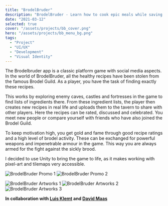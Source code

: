 ```yaml
---
title: "BrodelBruder"
description: "BrodelBruder - Learn how to cook epic meals while saving the world. A game created by Felix Bahr, David Maas and Luis Klemt"
date: "2021-03-12"
selected: true
cover: "/assets/projects/bb_cover.png"
hero: "/assets/projects/bb_menu_bg.png"
tags:
  - "Project"
  - "UI/UX"
  - "Development"
  - "Visual Identity"
---
```


The Brodelbruder app is a classic platform game with social media aspects. In the world of BrodelBruder, all the healthy recipes have been stolen from the famous Brodel Guild. As a player, you have the task of finding exactly these recipes.

This works by exploring enemy caves, castles and fortresses in the game to find lists of ingredients there. From these ingredient lists, the player then creates new recipes in real life and uploads them to the tavern to share with other players. Here the recipes can be rated, discussed and celebrated. You meet new people or compare yourself with friends who have also joined the Brodel Guild.

To keep motivation high, you get gold and fame through good recipe ratings and a high level of brodel activity. These can be exchanged for powerful weapons and impenetrable armour in the game. This way you are always armed for the fight against the sickly brood.

I decided to use Unity to bring the game to life, as it makes working with pixel-art and tilemaps very accessible.

<Image
  alt="BrodelBruder Promo 1"
  src="/assets/projects/bb_mockup_1.jpg"
  width={1920}
  height={1080}
/>
<Image
  alt="BrodelBruder Promo 2"
  src="/assets/projects/bb_mockup_2.jpg"
  width={1920}
  height={1080}
/>

<div className="grid gap-3 grid-cols-[repeat(auto-fit,345px)] place-content-center mb-3">
  <Image
    alt="BrodelBruder Artworks 1"
    src="/assets/projects/bb_art_1.jpg"
    height={1080}
    width={1440}
  />
  <Image
    alt="BrodelBruder Artworks 2"
    src="/assets/projects/bb_art_2.jpg"
    height={1080}
    width={1440}
  />
  <Image
    alt="BrodelBruder Artworks 3"
    src="/assets/projects/bb_art_3.jpg"
    height={1080}
    width={1440}
  />
</div>

<div className="my-1 aspect-w-16 aspect-h-9">
  <ReactPlayer
    width="100%"
    height="100%"
    playsinline={true}
    url="https://www.youtube.com/watch?v=YM9VZfSScoA"
  />
</div>

<div className="my-1 aspect-w-16 aspect-h-9">
  <ReactPlayer
    width="100%"
    height="100%"
    playsinline={true}
    url="https://www.youtube.com/watch?v=dQu9UYvVqKY"
  />
</div>

<div className="my-1 aspect-w-16 aspect-h-9">
  <ReactPlayer
    width="100%"
    height="100%"
    playsinline={true}
    url="https://www.youtube.com/watch?v=jYwBbJdOjlI"
  />
</div>

<div className="my-1 aspect-w-16 aspect-h-9">
  <ReactPlayer
    width="100%"
    height="100%"
    playsinline={true}
    url="https://www.youtube.com/watch?v=EgHIJfCjqIg"
  />
</div>

**In collaboration with [Luis Klemt](https://luiz-klemt.com/index.html) and [David Maas](maasdavid.myportfolio.com)**

